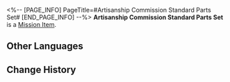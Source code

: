 <%-- [PAGE_INFO]
PageTitle=#Artisanship Commission Standard Parts Set#
[END_PAGE_INFO] --%>
{{Item Infobox
|id          = 140176
|image       = Item Artisanship Commission Standard Parts Set.png{{subst:void|<!--$UPLOAD:<<SpriteOutput/ItemFigures/140176.png>-<Item Artisanship Commission Standard Parts Set.png>-<Item Icons>>-->}}
|type        = Mission Item
|invCategory = Missions
|rarity      = 3
|effect      = 
|description = Standard parts set from the Artisanship Commission used to assemble different aurumatons.
}}
{{Description|''"I've told you a hundred times before that we want to industrialize. In. Dus. Tri. Al. Ize!"''}}
'''Artisanship Commission Standard Parts Set''' is a [[Mission Item]].

==Other Languages==
{{Other Languages
|en   = Artisanship Commission Standard Parts Set
|zhs  = 工造司标准零件组
|zht  = 工造司標準零件組
|ja   = 工造司の標準部品セット
|ko   = 공조사 표준 부속품 세트
|es   = Conjunto de componentes estándar de la Comisión de Artesanía
|fr   = Ensemble de pièces standard de la Commission de l'artisanat
|ru   = Стандартный набор деталей Комиссии по ремёслам
|th   = ชุดอะไหล่มาตรฐานของ Artisanship Commission
|vi   = Bộ Linh Kiện Tiêu Chuẩn Của Sở Công Nghiệp
|de   = Standardteilesatz der Kunsthandwerkskommission
|id   = Set Suku Cadang Standar Artisanship Commission
|pt   = Conjunto de Partes Padrão da Comissão de Artesanato
}}

==Change History==
{{Change History|1.0}}